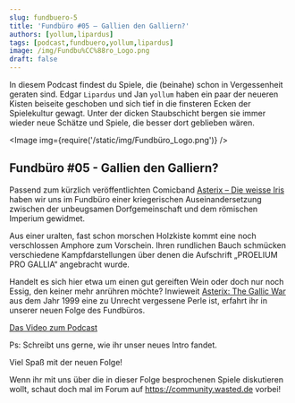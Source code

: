 ```yaml
---
slug: fundbuero-5
title: 'Fundbüro #05 – Gallien den Galliern?'
authors: [yollum,lipardus]
tags: [podcast,fundbuero,yollum,lipardus]
image: /img/Fundbu%CC%88ro_Logo.png
draft: false
---
```



In diesem Podcast findest du Spiele, die (beinahe) schon in Vergessenheit geraten sind.
Edgar `Lipardus` und Jan `yollum` haben ein paar der neueren Kisten beiseite geschoben und sich tief in die finsteren Ecken der Spielekultur gewagt.
Unter der dicken Staubschicht bergen sie immer wieder neue Schätze und Spiele, die besser dort geblieben wären.

<Image img={require('/static/img/Fundbüro_Logo.png')} />

<!--truncate-->

## Fundbüro #05 - Gallien den Galliern?

Passend zum kürzlich veröffentlichten Comicband [Asterix – Die weisse Iris](https://asterix.com/de/die-buecher/die-klassischen-abenteuer/die-weisse-iris/) haben wir uns im Fundbüro einer kriegerischen Auseinandersetzung zwischen der unbeugsamen Dorfgemeinschaft und dem römischen Imperium gewidmet.

Aus einer uralten, fast schon morschen Holzkiste kommt eine noch verschlossen Amphore zum Vorschein. Ihren rundlichen Bauch schmücken verschiedene Kampfdarstellungen über denen die Aufschrift „PROELIUM PRO GALLIA“ angebracht wurde.

Handelt es sich hier etwa um einen gut gereiften Wein oder doch nur noch Essig, den keiner mehr anrühren möchte? Inwieweit [Asterix: The Gallic War](https://www.mobygames.com/game/22449/asterix-the-gallic-war/) aus dem Jahr 1999 eine zu Unrecht vergessene Perle ist, erfahrt ihr in unserer neuen Folge des Fundbüros.


[Das Video zum Podcast](https://youtu.be/edvyBFkCQ8E)


Ps: Schreibt uns gerne, wie ihr unser neues Intro fandet.

Viel Spaß mit der neuen Folge!

Wenn ihr mit uns über die in dieser Folge besprochenen Spiele diskutieren wollt, schaut doch mal im Forum auf https://community.wasted.de vorbei!

<ReactPlayer
    width="100%"
    height="50px"
    controls
    url='https://m10z.picnotes.de/Fundbuero/Fundbuero_005_Gallien_im_Krieg.mp3'
/>
